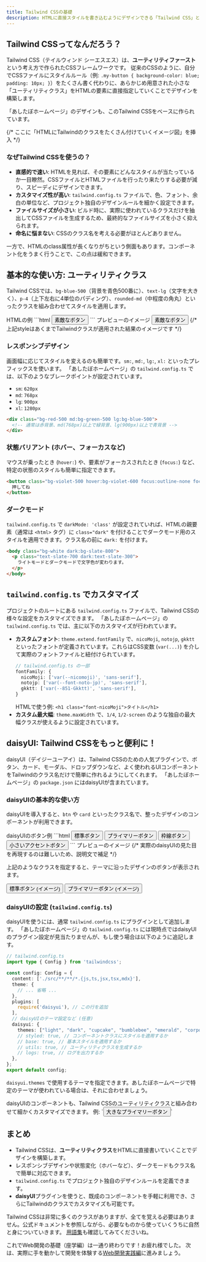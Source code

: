 ```yaml
---
title: Tailwind CSSの基礎
description: HTMLに直接スタイルを書き込むようにデザインできる「Tailwind CSS」と、その拡張「daisyUI」の基本をやさしく解説します。
---
```



## Tailwind CSSってなんだろう？

Tailwind CSS（テイルウィンド シーエスエス）は、**ユーティリティファースト**という考え方で作られたCSSフレームワークです。
従来のCSSのように、自分でCSSファイルにスタイルルール（例: `.my-button { background-color: blue; padding: 10px; }`）をたくさん書く代わりに、あらかじめ用意された小さな「ユーティリティクラス」をHTMLの要素に直接指定していくことでデザインを構築します。

「あしたぼホームページ」のデザインも、このTailwind CSSをベースに作られています。

{/* ここに「HTMLにTailwindのクラスをたくさん付けていくイメージ図」を挿入 */}

### なぜTailwind CSSを使うの？

-   **直感的で速い**: HTMLを見れば、その要素にどんなスタイルが当たっているか一目瞭然。CSSファイルとHTMLファイルを行ったり来たりする必要が減り、スピーディにデザインできます。
-   **カスタマイズ性が高い**: `tailwind.config.ts` ファイルで、色、フォント、余白の単位など、プロジェクト独自のデザインルールを細かく設定できます。
-   **ファイルサイズが小さい**: ビルド時に、実際に使われているクラスだけを抽出してCSSファイルを生成するため、最終的なファイルサイズを小さく抑えられます。
-   **命名に悩まない**: CSSのクラス名を考える必要がほとんどありません。

<Aside type="caution">
一方で、HTMLのclass属性が長くなりがちという側面もあります。コンポーネント化をうまく行うことで、この点は緩和できます。
</Aside>

## 基本的な使い方: ユーティリティクラス

Tailwind CSSでは、`bg-blue-500`（背景を青色500番に）、`text-lg`（文字を大きく）、`p-4`（上下左右に4単位のパディング）、`rounded-md`（中程度の角丸）といったクラスを組み合わせてスタイルを適用します。

<CodePreviewTabs>
  <Fragment slot="tab-1-label">HTMLの例</Fragment>
  <Fragment slot="tab-1-content">
    ```html
    <button class="bg-sky-500 hover:bg-sky-700 text-white font-bold py-2 px-4 rounded-lg shadow-md">
      素敵なボタン
    </button>
    ```
  </Fragment>
  <Fragment slot="tab-2-label">プレビューのイメージ</Fragment>
  <Fragment slot="tab-2-content">
    <button style={{backgroundColor: 'rgb(14, 165, 233)', color: 'white', fontWeight: 'bold', paddingTop: '0.5rem', paddingBottom: '0.5rem', paddingLeft: '1rem', paddingRight: '1rem', borderRadius: '0.5rem', boxShadow: '0 4px 6px -1px rgba(0,0,0,0.1), 0 2px 4px -1px rgba(0,0,0,0.06)'}}>
      素敵なボタン
    </button>
    {/* 上記styleはあくまでTailwindクラスが適用された結果のイメージです */}
  </Fragment>
</CodePreviewTabs>

### レスポンシブデザイン

画面幅に応じてスタイルを変えるのも簡単です。`sm:`, `md:`, `lg:`, `xl:` といったプレフィックスを使います。
「あしたぼホームページ」の `tailwind.config.ts` では、以下のようなブレークポイントが設定されています。
- `sm`: `620px`
- `md`: `768px`
- `lg`: `900px`
- `xl`: `1280px`

```html
<div class="bg-red-500 md:bg-green-500 lg:bg-blue-500">
  <!-- 通常は赤背景、md(768px)以上で緑背景、lg(900px)以上で青背景 -->
</div>
```

### 状態バリアント (ホバー、フォーカスなど)

マウスが乗ったとき (`hover:`) や、要素がフォーカスされたとき (`focus:`) など、特定の状態のスタイルも簡単に指定できます。
```html
<button class="bg-violet-500 hover:bg-violet-600 focus:outline-none focus:ring focus:ring-violet-300 ...">
  押してね
</button>
```

### ダークモード

`tailwind.config.ts` で `darkMode: 'class'` が設定されていれば、HTMLの親要素（通常は `<html>` タグ）に `class="dark"` を付けることでダークモード用のスタイルを適用できます。クラス名の前に `dark:` を付けます。
```html
<body class="bg-white dark:bg-slate-800">
  <p class="text-slate-700 dark:text-slate-300">
    ライトモードとダークモードで文字色が変わります。
  </p>
</body>
```

## `tailwind.config.ts` でカスタマイズ

プロジェクトのルートにある `tailwind.config.ts` ファイルで、Tailwind CSSの様々な設定をカスタマイズできます。
「あしたぼホームページ」の `tailwind.config.ts` では、主に以下のカスタマイズが行われています。

-   **カスタムフォント**: `theme.extend.fontFamily` で、`nicoMoji`, `notojp`, `gkktt` といったフォントが定義されています。これらはCSS変数 (`var(...)`) を介して実際のフォントファイルと紐付けられています。
    ```ts
    // tailwind.config.ts の一部
    fontFamily: {
      nicoMoji: ['var(--nicomoji)', 'sans-serif'],
      notojp: ['var(--font-noto-jp)', 'sans-serif'],
      gkktt: ['var(--851-Gkktt)', 'sans-serif'],
    }
    ```
    HTMLで使う例: `<h1 class="font-nicoMoji">タイトル</h1>`
-   **カスタム最大幅**: `theme.maxWidth` で、`1/4`, `1/2-screen` のような独自の最大幅クラスが使えるように設定されています。

## daisyUI: Tailwind CSSをもっと便利に！

daisyUI（デイジーユーアイ）は、Tailwind CSSのための人気プラグインで、ボタン、カード、モーダル、ドロップダウンなど、よく使われるUIコンポーネントをTailwindのクラス名だけで簡単に作れるようにしてくれます。
「あしたぼホームページ」の `package.json` にはdaisyUIが含まれています。

### daisyUIの基本的な使い方

daisyUIを導入すると、`btn` や `card` といったクラス名で、整ったデザインのコンポーネントが利用できます。

<CodePreviewTabs>
  <Fragment slot="tab-1-label">daisyUIのボタン例</Fragment>
  <Fragment slot="tab-1-content">
    ```html
    <button class="btn">標準ボタン</button>
    <button class="btn btn-primary">プライマリーボタン</button>
    <button class="btn btn-secondary btn-outline">枠線ボタン</button>
    <button class="btn btn-accent btn-sm">小さいアクセントボタン</button>
    ```
  </Fragment>
  <Fragment slot="tab-2-label">プレビューのイメージ</Fragment>
  <Fragment slot="tab-2-content">
    {/* 実際のdaisyUIの見た目を再現するのは難しいため、説明文で補足 */}
    <p>上記のようなクラスを指定すると、テーマに沿ったデザインのボタンが表示されます。</p>
    <button>標準ボタン (イメージ)</button>
    <button style={{backgroundColor: '#570df8', color: 'white'}}>プライマリーボタン (イメージ)</button>
  </Fragment>
</CodePreviewTabs>

### daisyUIの設定 (`tailwind.config.ts`)

daisyUIを使うには、通常 `tailwind.config.ts` にプラグインとして追加します。
「あしたぼホームページ」の `tailwind.config.ts` には現時点ではdaisyUIのプラグイン設定が見当たりませんが、もし使う場合は以下のように追記します。

```ts
// tailwind.config.ts
import type { Config } from 'tailwindcss';

const config: Config = {
  content: ['./src/**/**/*.{js,ts,jsx,tsx,mdx}'],
  theme: {
    // ... 省略 ...
  },
  plugins: [
    require('daisyui'), // この行を追加
  ],
  // daisyUIのテーマ設定など (任意)
  daisyui: {
    themes: ["light", "dark", "cupcake", "bumblebee", "emerald", "corporate", "synthwave", "retro", "cyberpunk", "valentine", "halloween", "garden", "forest", "aqua", "lofi", "pastel", "fantasy", "wireframe", "black", "luxury", "dracula", "cmyk", "autumn", "business", "acid", "lemonade", "night", "coffee", "winter"], // 利用可能なテーマ
    // styled: true, // コンポーネントクラスにスタイルを適用するか
    // base: true, // 基本スタイルを適用するか
    // utils: true, // ユーティリティクラスを生成するか
    // logs: true, // ログを出力するか
  },
};
export default config;
```
`daisyui.themes` で使用するテーマを指定できます。あしたぼホームページで特定のテーマが使われている場合は、それに合わせましょう。

<Aside type="tip">
daisyUIのコンポーネントも、Tailwind CSSのユーティリティクラスと組み合わせて細かくカスタマイズできます。
例: `<button class="btn btn-primary text-lg p-4">大きなプライマリーボタン</button>`
</Aside>

## まとめ

-   Tailwind CSSは、**ユーティリティクラス**をHTMLに直接書いていくことでデザインを構築します。
-   レスポンシブデザインや状態変化（ホバーなど）、ダークモードもクラス名で簡単に対応できます。
-   `tailwind.config.ts` でプロジェクト独自のデザインルールを定義できます。
-   **daisyUI**プラグインを使うと、既成のコンポーネントを手軽に利用でき、さらにTailwindのクラスでカスタマイズも可能です。

Tailwind CSSは非常に多くのクラスがありますが、全てを覚える必要はありません。公式ドキュメントを参照しながら、必要なものから使っていくうちに自然と身についていきます。
[用語集](/getstart/term)も確認してみてくださいね。

これでWeb開発の基礎（座学編）は一通り終わりです！お疲れ様でした。
次は、実際に手を動かして開発を体験する[Web開発実践編](/web-practice/)に進みましょう。
